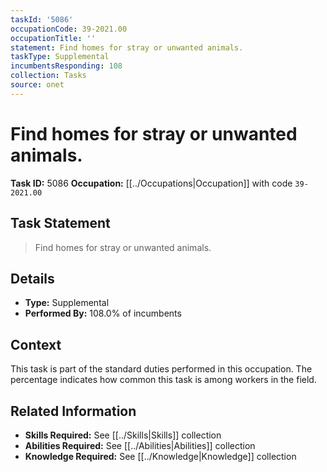 ```yaml
---
taskId: '5086'
occupationCode: 39-2021.00
occupationTitle: ''
statement: Find homes for stray or unwanted animals.
taskType: Supplemental
incumbentsResponding: 108
collection: Tasks
source: onet
---
```

# Find homes for stray or unwanted animals.

**Task ID:** 5086
**Occupation:** [[../Occupations|Occupation]] with code `39-2021.00`

## Task Statement

> Find homes for stray or unwanted animals.

## Details

- **Type:** Supplemental
- **Performed By:** 108.0% of incumbents

## Context

This task is part of the standard duties performed in this occupation. The percentage indicates how common this task is among workers in the field.

## Related Information

- **Skills Required:** See [[../Skills|Skills]] collection
- **Abilities Required:** See [[../Abilities|Abilities]] collection
- **Knowledge Required:** See [[../Knowledge|Knowledge]] collection
